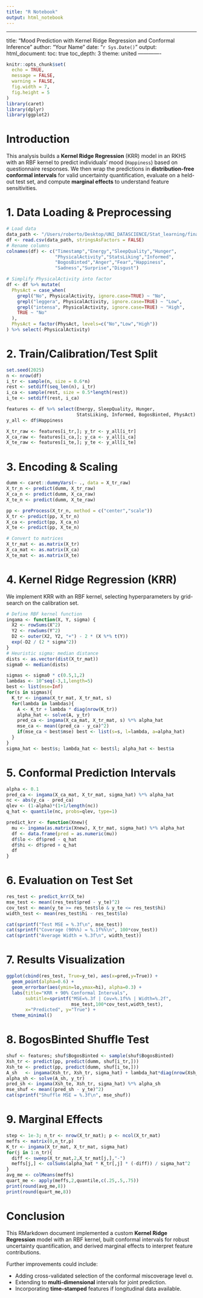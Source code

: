 ```yaml
---
title: "R Notebook"
output: html_notebook
---
```


---

title: "Mood Prediction with Kernel Ridge Regression and Conformal Inference"
author: "Your Name"
date: "`r Sys.Date()`"
output:
html\_document:
toc: true
toc\_depth: 3
theme: united
-------------

```r
knitr::opts_chunk$set(
  echo = TRUE,
  message = FALSE,
  warning = FALSE,
  fig.width = 7,
  fig.height = 5
)
library(caret)
library(dplyr)
library(ggplot2)
```

# Introduction

This analysis builds a **Kernel Ridge Regression** (KRR) model in an RKHS with an RBF kernel to predict individuals' mood (`Happiness`) based on questionnaire responses. We then wrap the predictions in **distribution-free conformal intervals** for valid uncertainty quantification, evaluate on a held-out test set, and compute **marginal effects** to understand feature sensitivities.

# 1. Data Loading & Preprocessing

```r
# Load data
data_path <- "/Users/roberto/Desktop/UNI_DATASCIENCE/Stat_learning/final_project/risposte_umore.csv"
df <- read.csv(data_path, stringsAsFactors = FALSE)
# Rename columns
colnames(df) <- c("Timestamp","Energy","SleepQuality","Hunger",
                  "PhysicalActivity","StatsLiking","Informed",
                  "BogosBinted","Anger","Fear","Happiness",
                  "Sadness","Surprise","Disgust")

# Simplify PhysicalActivity into factor
df <- df %>% mutate(
  PhysAct = case_when(
    grepl("No", PhysicalActivity, ignore.case=TRUE) ~ "No",
    grepl("leggera", PhysicalActivity, ignore.case=TRUE) ~ "Low",
    grepl("intensa", PhysicalActivity, ignore.case=TRUE) ~ "High",
    TRUE ~ "No"
  ),
  PhysAct = factor(PhysAct, levels=c("No","Low","High"))
) %>% select(-PhysicalActivity)
```

# 2. Train/Calibration/Test Split

```r
set.seed(2025)
n <- nrow(df)
i_tr <- sample(n, size = 0.6*n)
rest <- setdiff(seq_len(n), i_tr)
i_ca <- sample(rest, size = 0.5*length(rest))
i_te <- setdiff(rest, i_ca)

features <- df %>% select(Energy, SleepQuality, Hunger,
                          StatsLiking, Informed, BogosBinted, PhysAct)
y_all <- df$Happiness

X_tr_raw <- features[i_tr,]; y_tr <- y_all[i_tr]
X_ca_raw <- features[i_ca,]; y_ca <- y_all[i_ca]
X_te_raw <- features[i_te,]; y_te <- y_all[i_te]
```

# 3. Encoding & Scaling

```r
dumm <- caret::dummyVars(~ ., data = X_tr_raw)
X_tr_n <- predict(dumm, X_tr_raw)
X_ca_n <- predict(dumm, X_ca_raw)
X_te_n <- predict(dumm, X_te_raw)

pp <- preProcess(X_tr_n, method = c("center","scale"))
X_tr <- predict(pp, X_tr_n)
X_ca <- predict(pp, X_ca_n)
X_te <- predict(pp, X_te_n)

# Convert to matrices
X_tr_mat <- as.matrix(X_tr)
X_ca_mat <- as.matrix(X_ca)
X_te_mat <- as.matrix(X_te)
```

# 4. Kernel Ridge Regression (KRR)

We implement KRR with an RBF kernel, selecting hyperparameters by grid-search on the calibration set.

```r
# Define RBF kernel function
ingama <- function(X, Y, sigma) {
  X2 <- rowSums(X^2)
  Y2 <- rowSums(Y^2)
  D2 <- outer(X2, Y2, "+") - 2 * (X %*% t(Y))
  exp(-D2 / (2 * sigma^2))
}
# Heuristic sigma: median distance
dists <- as.vector(dist(X_tr_mat))
sigma0 <- median(dists)

sigmas <- sigma0 * c(0.5,1,2)
lambdas <- 10^seq(-3,1,length=5)
best <- list(mse=Inf)
for(s in sigmas){
  K_tr <- ingama(X_tr_mat, X_tr_mat, s)
  for(lambda in lambdas){
    A <- K_tr + lambda * diag(nrow(K_tr))
    alpha_hat <- solve(A, y_tr)
    pred_ca <- ingama(X_ca_mat, X_tr_mat, s) %*% alpha_hat
    mse_ca <- mean((pred_ca - y_ca)^2)
    if(mse_ca < best$mse) best <- list(s=s, l=lambda, a=alpha_hat)
  }
}
sigma_hat <- best$s; lambda_hat <- best$l; alpha_hat <- best$a
```

# 5. Conformal Prediction Intervals

```r
alpha <- 0.1
pred_ca <- ingama(X_ca_mat, X_tr_mat, sigma_hat) %*% alpha_hat
nc <- abs(y_ca - pred_ca)
qlev <- (1-alpha)*(1+1/length(nc))
q_hat <- quantile(nc, probs=qlev, type=1)

predict_krr <- function(Xnew){
  mu <- ingama(as.matrix(Xnew), X_tr_mat, sigma_hat) %*% alpha_hat
  df <- data.frame(pred = as.numeric(mu))
  df$lo <- df$pred - q_hat
  df$hi <- df$pred + q_hat
  df
}
```

# 6. Evaluation on Test Set

```r
res_test <- predict_krr(X_te)
mse_test <- mean((res_test$pred - y_te)^2)
cov_test <- mean(y_te >= res_test$lo & y_te <= res_test$hi)
width_test <- mean(res_test$hi - res_test$lo)

cat(sprintf("Test MSE = %.3f\n", mse_test))
cat(sprintf("Coverage (90%%) = %.1f%%\n", 100*cov_test))
cat(sprintf("Average Width = %.3f\n", width_test))
```

# 7. Results Visualization

```r
ggplot(cbind(res_test, True=y_te), aes(x=pred,y=True)) +
  geom_point(alpha=0.6) +
  geom_errorbar(aes(ymin=lo,ymax=hi), alpha=0.3) +
  labs(title="KRR + 90% Conformal Intervals",
       subtitle=sprintf("MSE=%.3f | Cov=%.1f%% | Width=%.2f",
                        mse_test,100*cov_test,width_test),
       x="Predicted", y="True") +
  theme_minimal()
```

# 8. BogosBinted Shuffle Test

```r
shuf <- features; shuf$BogosBinted <- sample(shuf$BogosBinted)
Xsh_tr <- predict(pp, predict(dumm, shuf[i_tr,]))
Xsh_te <- predict(pp, predict(dumm, shuf[i_te,]))
A_sh   <- ingama(Xsh_tr, Xsh_tr, sigma_hat) + lambda_hat*diag(nrow(Xsh_tr))
alpha_sh <- solve(A_sh, y_tr)
pred_sh <- ingama(Xsh_te, Xsh_tr, sigma_hat) %*% alpha_sh
mse_shuf <- mean((pred_sh - y_te)^2)
cat(sprintf("Shuffle MSE = %.3f\n", mse_shuf))
```

# 9. Marginal Effects

```r
step <- 1e-3; n_tr <- nrow(X_tr_mat); p <- ncol(X_tr_mat)
meffs <- matrix(0,n_tr,p)
K_tr <- ingama(X_tr_mat, X_tr_mat, sigma_hat)
for(j in 1:n_tr){
  diff <- sweep(X_tr_mat,2,X_tr_mat[j,],"-")
  meffs[j,] <- colSums(alpha_hat * K_tr[,j] * (-diff)) / sigma_hat^2
}
avg_me <- colMeans(meffs)
quart_me <- apply(meffs,2,quantile,c(.25,.5,.75))
print(round(avg_me,8))
print(round(quart_me,8))
```

# Conclusion

This RMarkdown document implemented a custom **Kernel Ridge Regression** model with
an RBF kernel, built conformal intervals for robust uncertainty quantification,
and derived marginal effects to interpret feature contributions.

Further improvements could include:

* Adding cross-validated selection of the conformal miscoverage level  α.
* Extending to **multi-dimensional** intervals for joint prediction.
* Incorporating **time-stamped** features if longitudinal data available.

